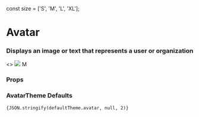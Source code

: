 const size = ['S', 'M', 'L', 'XL'];

<Meta title="Core/Avatar" component={Avatar} />

# Avatar

### Displays an image or text that represents a user or organization

<Preview withToolbar>
    <Story name="default">
        <>
            <Avatar size={select('Size', size, 'M')}>
                <img src="http://i.pravatar.cc/150?img=66" />
            </Avatar>
            <Avatar size={select('Size', size, 'M')} bgColor={color('Background', 'aqua')} textColor={color('Text', 'white')}>
                M
            </Avatar>
        </>
    </Story>
</Preview>

### Props

<Props of={Avatar} />

### AvatarTheme Defaults

<code>{JSON.stringify(defaultTheme.avatar, null, 2)}</code>
